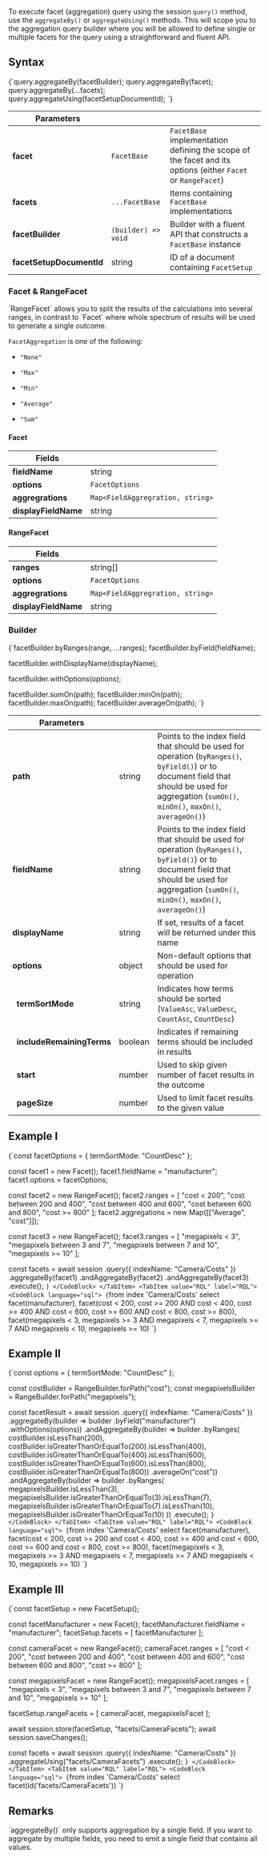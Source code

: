 
To execute facet (aggregation) query using the session `query()` method, use the `aggregateBy()` or `aggregateUsing()` methods. This will scope you to the aggregation query builder where you will be allowed to define single or multiple facets for the query using a straightforward and fluent API.

## Syntax

<TabItem value="facet_1" label="facet_1">
<CodeBlock language="js">
{`query.aggregateBy(facetBuilder);
query.aggregateBy(facet);
query.aggregateBy(...facets);
query.aggregateUsing(facetSetupDocumentId);
`}
</CodeBlock>
</TabItem>

| Parameters | | |
| ------------- | ------------- | ----- |
| **facet** | `FacetBase` | `FacetBase` implementation defining the scope of the facet and its options (either `Facet` or `RangeFacet`) |
| **facets** | `...FacetBase` | Items containing `FacetBase` implementations |
| **facetBuilder** | `(builder) => void` | Builder with a fluent API that constructs a `FacetBase` instance |
| **facetSetupDocumentId** | string | ID of a document containing `FacetSetup` | 

### Facet & RangeFacet

<Admonition type="info" title="Facet vs RangeFacet" id="facet-vs-rangefacet" href="#facet-vs-rangefacet">
`RangeFacet` allows you to split the results of the calculations into several ranges, in contrast to `Facet` where whole spectrum of results will be used to generate a single outcome.
</Admonition>

`FacetAggregation` is one of the following:

* `"None"` 

* `"Max"` 

* `"Min"` 

* `"Average"`

* `"Sum"`

#### Facet

| Fields | |
| ------------- | ------------- |
| **fieldName** | string |
| **options** | `FacetOptions` |
| **aggregrations** | `Map<FieldAggregration, string>` |
| **displayFieldName** | string |

#### RangeFacet

| Fields | |
| ------------- | ------------- |
| **ranges** | string[] |
| **options** | `FacetOptions` |
| **aggregrations** | `Map<FieldAggregration, string>` |
| **displayFieldName** | string |

### Builder

<TabItem value="facet_7_1" label="facet_7_1">
<CodeBlock language="js">
{`facetBuilder.byRanges(range, ...ranges);
facetBuilder.byField(fieldName);

facetBuilder.withDisplayName(displayName);

facetBuilder.withOptions(options);

facetBuilder.sumOn(path);
facetBuilder.minOn(path);
facetBuilder.maxOn(path);
facetBuilder.averageOn(path);
`}
</CodeBlock>
</TabItem>

| Parameters | | |
| ------------- | ------------- | ----- |
| **path** | string | Points to the index field that should be used for operation (`byRanges()`, `byField()`) or to document field that should be used for aggregation (`sumOn()`, `minOn()`, `maxOn()`, `averageOn()`) |
| **fieldName** | string | Points to the index field that should be used for operation (`byRanges()`, `byField()`) or to document field that should be used for aggregation (`sumOn()`, `minOn()`, `maxOn()`, `averageOn()`) |
| **displayName** | string | If set, results of a facet will be returned under this name |
| **options** | object | Non-default options that should be used for operation |
| &nbsp;&nbsp;**termSortMode** | string | Indicates how terms should be sorted (`ValueAsc`, `ValueDesc`, `CountAsc`, `CountDesc`) |
| &nbsp;&nbsp;**includeRemainingTerms** | boolean | Indicates if remaining terms should be included in results |
| &nbsp;&nbsp;**start** | number | Used to skip given number of facet results in the outcome |
| &nbsp;&nbsp;**pageSize** | number | Used to limit facet results to the given value |

## Example I

<Tabs groupId='languageSyntax'>
<TabItem value="Node.js" label="Node.js">
<CodeBlock language="js">
{`const facetOptions = {
    termSortMode: "CountDesc"
};

const facet1 = new Facet();
facet1.fieldName = "manufacturer";
facet1.options = facetOptions;

const facet2 = new RangeFacet();
facet2.ranges = [ 
    "cost < 200",
    "cost between 200 and 400",
    "cost between 400 and 600",
    "cost between 600 and 800",
    "cost >= 800"
];
facet2.aggregations = new Map([["Average", "cost"]]);

const facet3 = new RangeFacet();
facet3.ranges = [ 
    "megapixels < 3",
    "megapixels between 3 and 7",
    "megapixels between 7 and 10",
    "megapixels >= 10"
];

const facets = await session
    .query({ indexName: "Camera/Costs" })
    .aggregateBy(facet1)
    .andAggregateBy(facet2)
    .andAggregateBy(facet3)
    .execute();
`}
</CodeBlock>
</TabItem>
<TabItem value="RQL" label="RQL">
<CodeBlock language="sql">
{`from index 'Camera/Costs' 
select 
facet(manufacturer), 
facet(cost < 200, cost >= 200 AND cost < 400, cost >= 400 AND cost < 600, cost >= 600 AND cost < 800, cost >= 800),
facet(megapixels < 3, megapixels >= 3 AND megapixels < 7, megapixels >= 7 AND megapixels < 10, megapixels >= 10)
`}
</CodeBlock>
</TabItem>
</Tabs>

## Example II

<Tabs groupId='languageSyntax'>
<TabItem value="Node.js" label="Node.js">
<CodeBlock language="js">
{`const options = { termSortMode: "CountDesc" };

const costBuilder = RangeBuilder.forPath("cost");
const megapixelsBuilder = RangeBuilder.forPath("megapixels");

const facetResult = await session
    .query({ indexName: "Camera/Costs" })
    .aggregateBy(builder => builder
        .byField("manufacturer")
        .withOptions(options))
    .andAggregateBy(builder => builder
        .byRanges(
            costBuilder.isLessThan(200),
            costBuilder.isGreaterThanOrEqualTo(200).isLessThan(400),
            costBuilder.isGreaterThanOrEqualTo(400).isLessThan(600),
            costBuilder.isGreaterThanOrEqualTo(600).isLessThan(800),
            costBuilder.isGreaterThanOrEqualTo(800))
        .averageOn("cost"))
    .andAggregateBy(builder => builder
        .byRanges(
            megapixelsBuilder.isLessThan(3),
            megapixelsBuilder.isGreaterThanOrEqualTo(3).isLessThan(7),
            megapixelsBuilder.isGreaterThanOrEqualTo(7).isLessThan(10),
            megapixelsBuilder.isGreaterThanOrEqualTo(10)
        ))
    .execute();
`}
</CodeBlock>
</TabItem>
<TabItem value="RQL" label="RQL">
<CodeBlock language="sql">
{`from index 'Camera/Costs' 
select 
facet(manufacturer), 
facet(cost < 200, cost >= 200 and cost < 400, cost >= 400 and cost < 600, cost >= 600 and cost < 800, cost >= 800),
facet(megapixels < 3, megapixels >= 3 AND megapixels < 7, megapixels >= 7 AND megapixels < 10, megapixels >= 10)
`}
</CodeBlock>
</TabItem>
</Tabs>

## Example III

<Tabs groupId='languageSyntax'>
<TabItem value="Node.js" label="Node.js">
<CodeBlock language="js">
{`const facetSetup = new FacetSetup();

const facetManufacturer = new Facet();
facetManufacturer.fieldName = "manufacturer";
facetSetup.facets = [ facetManufacturer ];

const cameraFacet = new RangeFacet();
cameraFacet.ranges = [
    "cost < 200",
    "cost between 200 and 400",
    "cost between 400 and 600",
    "cost between 600 and 800",
    "cost >= 800"
];

const megapixelsFacet = new RangeFacet();
megapixelsFacet.ranges = [
    "megapixels < 3",
    "megapixels between 3 and 7",
    "megapixels between 7 and 10",
    "megapixels >= 10"
];

facetSetup.rangeFacets = [ cameraFacet, megapixelsFacet ];

await session.store(facetSetup, "facets/CameraFacets");
await session.saveChanges();

const facets = await session
    .query({ indexName: "Camera/Costs" })
    .aggregateUsing("facets/CameraFacets")
    .execute();
`}
</CodeBlock>
</TabItem>
<TabItem value="RQL" label="RQL">
<CodeBlock language="sql">
{`from index 'Camera/Costs' 
select facet(id('facets/CameraFacets'))
`}
</CodeBlock>
</TabItem>
</Tabs>

## Remarks

<Admonition type="warning" title="">
`aggregateBy()` only supports aggregation by a single field. If you want to aggregate by multiple fields, you need to emit a single field that contains all values.
</Admonition>


